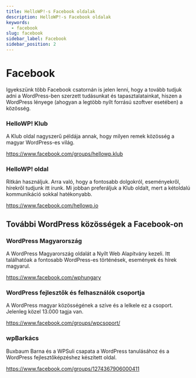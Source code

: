 ```yaml
---
title: HelloWP!-s Facebook oldalak
description: HelloWP!-s Facebook oldalak
keywords:
  - facebook
slug: facebook
sidebar_label: Facebook
sidebar_position: 2
---
```



# <FontAwesomeIcon icon="fa-brands fa-square-facebook" /> Facebook

Igyekszünk több Facebook csatornán is jelen lenni, hogy a tovább tudjuk adni a WordPress-ben szerzett tudásunkat és tapasztalatainkat, hiszen a WordPress lényege (ahogyan a legtöbb nyílt forrású szoftver esetében) a közösség.

### HelloWP! Klub

A Klub oldal nagyszerű példája annak, hogy milyen remek közösség a magyar WordPress-es világ.

https://www.facebook.com/groups/hellowp.klub

### HelloWP! oldal

Ritkán használjuk. Arra való, hogy a fontosabb dolgokról, eseményekről, hírekről tudjunk itt írunk. Mi jobban preferáljuk a Klub oldalt, mert a kétoldalú kommunikáció sokkal hatékonyabb.

https://www.facebook.com/hellowp.io

## További WordPress közösségek a Facebook-on

### WordPress Magyarország

A WordPress Magyarország oldalát a Nyílt Web Alapítvány kezeli. Itt találhatóak a fontosabb WordPress-es történések, események és hírek magyarul.

https://www.facebook.com/wphungary

### WordPress fejlesztők és felhasználók csoportja

A WordPress magyar közösségének a szíve és a lelkele ez a csoport. Jelenleg közel 13.000 tagja van.

https://www.facebook.com/groups/wpcsoport/

### wpBarkács

Buxbaum Barna és a WPSuli csapata a WordPress tanulásához és a WordPress fejlesztőképzéshez készített oldal.

https://www.facebook.com/groups/1274367906000411
